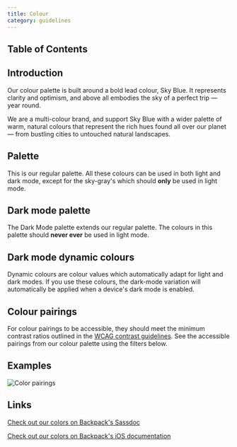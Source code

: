 ```yaml
---
title: Colour
category: guidelines
---
```



## Table of Contents

## Introduction

Our colour palette is built around a bold lead colour, Sky Blue. It represents clarity and optimism, and above all embodies the sky of a perfect trip — year round. 

We are a multi-colour brand, and support Sky Blue with a wider palette of warm, natural colours that represent the rich hues found all over our planet — from bustling cities to untouched natural landscapes.

## Palette

This is our regular palette. All these colours can be used in both light and dark mode, except for the sky-gray's which should **only** be used in light mode.

<Colors />

## Dark mode palette

The Dark Mode palette extends our regular palette. The colours in this palette should <strong>never ever</strong> be used in light mode.

<DarkModeColors />

## Dark mode dynamic colours

Dynamic colours are colour values which automatically adapt for light and dark modes. If you use these colours, the dark-mode variation will automatically be applied when a device&apos;s dark mode is enabled.

<DynamicColors />

## Colour pairings

For colour pairings to be accessible, they should meet the minimum contrast ratios outlined in the [WCAG contrast guidelines](https://www.w3.org/TR/WCAG21/#contrast-minimum). See the accessible pairings from our colour palette using the filters below.

<ColorChart />

## Examples

![Color pairings](../static/colours/colour_examples.png)

## Links

[Check out our colors on Backpack's Sassdoc](/sassdoc/#colors-variable)

[Check out our colors on Backpack's iOS documentation](/ios/versions/39.0.0/Classes/BPKColor.html)
